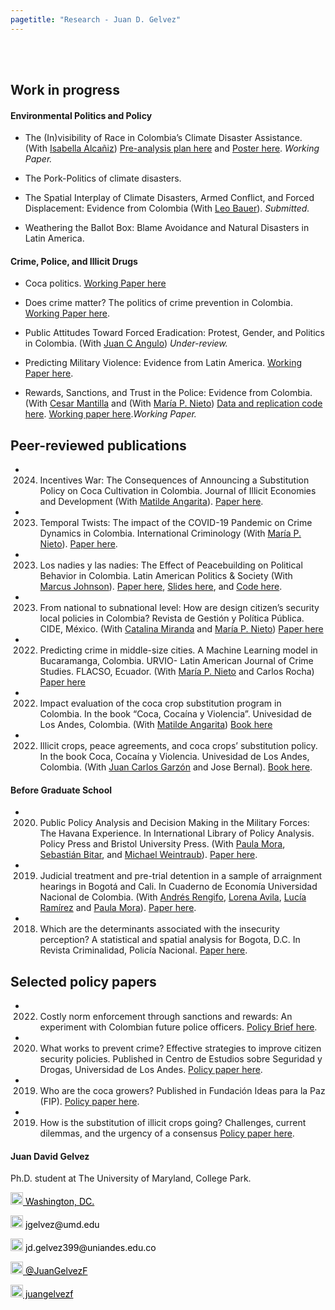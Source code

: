 ```yaml
---
pagetitle: "Research - Juan D. Gelvez"
---
```


<br>  </br> <!--- Agrega lineas en blanco --->

<!------------- Panel de la izquierda ------------->
<div class="col-sm-9">


<!--- Work in progress --->

## Work in progress

#### Environmental Politics and Policy

* The (In)visibility of Race in Colombia’s Climate Disaster Assistance. (With [Isabella Alcañiz](http://gvptsites.umd.edu/alcaniz/)) [Pre-analysis plan here](https://osf.io/5jqxb) and [Poster here](https://www.dropbox.com/s/jeqziqslw5vk8dk/Poster%20-%20climate%20disasters%20and%20race.pptx.pdf?dl=0). *Working Paper.*

* The Pork-Politics of climate disasters.

* The Spatial Interplay of Climate Disasters, Armed Conflict, and Forced Displacement: Evidence from Colombia	 (With [Leo Bauer](https://leo-bauer.com/)). *Submitted.* 

* Weathering the Ballot Box: Blame Avoidance and Natural Disasters in Latin America. 


#### Crime, Police, and Illicit Drugs



* Coca politics. [Working Paper here](https://osf.io/preprints/osf/yn9rz)


* Does crime matter? The politics of crime prevention in Colombia. [Working Paper here](https://ilcss.umd.edu/static/9364d55cefc8010b30187796c6c46048/does-crime-matter.pdf).


* Public Attitudes Toward Forced Eradication: Protest, Gender, and Politics in Colombia. (With [Juan C Angulo](https://sites.google.com/view/juancangulo)) *Under-review.* 


* Predicting Military Violence: Evidence from Latin America. [Working Paper here](https://papers.ssrn.com/sol3/papers.cfm?abstract_id=4852498). 


* Rewards, Sanctions, and Trust in the Police: Evidence from Colombia. (With [Cesar Mantilla](https://sites.google.com/site/cesarmantila/) and (With [María P. Nieto](https://co.linkedin.com/in/maria-paula-nieto-rodriguez-7911a6230)) [Data and replication code here](https://osf.io/v78zb/). [Working paper here](https://osf.io/aebxy/).*Working Paper.*



## Peer-reviewed publications

<p>  </p> <!--- Agrega una linea en blanco --->

<!--- Documentos  --->

* 2024. Incentives War: The Consequences of Announcing a Substitution Policy on Coca Cultivation in Colombia. Journal of Illicit Economies and Development (With [Matilde Angarita](https://scholar.google.com/citations?user=rzL2kPcAAAAJ&hl=en)). [Paper here](https://jied.lse.ac.uk/articles/10.31389/jied.202). 

* 2023. Temporal Twists: The impact of the COVID-19 Pandemic on Crime Dynamics in Colombia. International Criminology (With [María P. Nieto](https://co.linkedin.com/in/maria-paula-nieto-rodriguez-7911a6230)). [Paper here](https://link.springer.com/article/10.1007/s43576-023-00109-x). 

* 2023. Los nadies y las nadies: The Effect of Peacebuilding on Political Behavior in Colombia. Latin American Politics & Society (With [Marcus Johnson](https://sites.google.com/umd.edu/marcusjohnsonphd/home?authuser=0)). [Paper here](https://www.cambridge.org/core/journals/latin-american-politics-and-society/article/los-nadies-y-las-nadies-the-effect-of-peacebuilding-on-political-behavior-in-colombia/055EF9BF86DFA9C71BF96B437E1557D0?utm_source=hootsuite&utm_medium=twitter&utm_campaign=LAP_Nov23), [Slides here](https://www.dropbox.com/s/5hoheqoxqejo9xm/Slides___Los_Nadies_y_las_Nadies.pdf?dl=0), and [Code here](https://github.com/juangelvezf/The-Nobodies). 

* 2023. From national to subnational level:  How are design citizen's security local policies in Colombia? Revista de Gestión y Política Pública. CIDE, México. (With [Catalina Miranda](https://www.linkedin.com/in/catalinamiranda/) and [María P. Nieto](https://co.linkedin.com/in/maria-paula-nieto-rodriguez-7911a6230)) [Paper here](http://www.gestionypoliticapublica.cide.edu/?p=1208)


* 2022. Predicting crime in middle-size cities. A Machine Learning model in Bucaramanga, Colombia. URVIO- Latin American Journal of Crime Studies. FLACSO, Ecuador. (With [María P. Nieto](https://co.linkedin.com/in/maria-paula-nieto-rodriguez-7911a6230) and Carlos Rocha) [Paper here](https://revistas.flacsoandes.edu.ec/urvio/article/view/5395/4193)


* 2022. Impact evaluation of the coca crop substitution program in Colombia. In the book "Coca, Cocaína y Violencia". Univesidad de Los Andes, Colombia. (With [Matilde Angarita](https://scholar.google.com/citations?user=rzL2kPcAAAAJ&hl=es)) [Book here](https://ediciones.uniandes.edu.co/library/publication/coca-cocaina-y-violencia)


* 2022. Illicit crops, peace agreements, and coca crops’ substitution policy. In the book Coca, Cocaína y Violencia. Univesidad de Los Andes, Colombia. (With [Juan Carlos Garzón](https://globalinitiative.net/profile/juan-carlos-garzon-vergara/) and Jose Bernal). [Book here](https://ediciones.uniandes.edu.co/library/publication/coca-cocaina-y-violencia).

#### Before Graduate School


* 2020. Public Policy Analysis and Decision Making in the Military Forces: The Havana Experience. In International Library of Policy Analysis. Policy Press and Bristol University Press. (With [Paula Mora](https://www.promisehumanrights.blog/team/paula-mora), [Sebastián Bitar](https://academia.uniandes.edu.co/AcademyCv/s-bitar), and [Michael Weintraub](http://www.miweintraub.com/)). [Paper here](https://policy.bristoluniversitypress.co.uk/policy-analysis-in-colombia).

* 2019. Judicial treatment and pre-trial detention in a sample of arraignment hearings in Bogotá and Cali. In Cuaderno de Economía Universidad Nacional de Colombia. (With [Andrés Rengifo](https://rscj.newark.rutgers.edu/people/faculty/rengifo-andres/), [Lorena Avila](https://rscj.newark.rutgers.edu/people/students/lorena-avila-jaimes/), [Lucía Ramírez](https://www.dejusticia.org/responsible/lucia-ramirez-bolivar/) and [Paula Mora](https://www.promisehumanrights.blog/team/paula-mora)). [Paper here](http://www.scielo.org.co/scielo.php?script=sci_abstract&pid=S0121-47722019000200581).

* 2018. Which are the determinants associated with the insecurity perception? A statistical and spatial analysis for Bogota, D.C. In Revista Criminalidad, Policía Nacional. [Paper here](http://www.scielo.org.co/scielo.php?script=sci_abstract&pid=S1794-31082019000100069&lng=en&nrm=iso).




<!--- Policy papers --->

## Selected policy papers

* 2022. Costly norm enforcement through sanctions and rewards: An experiment with Colombian future police officers. [Policy Brief here ](https://www.dropbox.com/scl/fi/uq83kxcc8q6fcxbhqkw9t/Policy-Brief.-Altruismo-confianza-y-expectativas-entre-la-policia-y-la-ciudadania.pdf?rlkey=7m66px84r886kshrdqd3a8nxy&dl=0).

* 2020. What works to prevent crime? Effective strategies to improve citizen security policies. Published in Centro de Estudios sobre Seguridad y Drogas, Universidad de Los Andes. [Policy paper here](https://cesed.uniandes.edu.co/como-prevenir-el-delito-estrategias-efectivas-de-convivencia-y-seguridad-ciudadana/).

* 2019. Who are the coca growers? Published in Fundación Ideas para la Paz (FIP). [Policy paper here](https://ideaspaz.org/publicaciones/investigaciones-analisis/2018-08/quienes-son-las-familias-que-viven-en-las-zonas-con-cultivos-de-coca).

* 2019. How is the substitution of illicit crops going? Challenges, current dilemmas, and the urgency of a consensus [Policy paper here](https://storage.ideaspaz.org/documents/FIP_sustitucion_VOL06.pdf).

</div>
<!------------- Panel de la izquierda ------------->


<!------------- Panel de la derecha ------------->
<div class="col-sm-3">

#### Juan David Gelvez

Ph.D. student at The University of Maryland, College Park.

<!-- Location -->
<a href="https://www.google.com/maps/place/Washington+D.+C.,+Distrito+de+Columbia/@38.8938672,-77.0846157,12z/data=!3m1!4b1!4m5!3m4!1s0x89b7c6de5af6e45b:0xc2524522d4885d2a!8m2!3d38.9071923!4d-77.0368707" style="color:black;"> <img alt="Qries" src="./images/location.png" width="20" height="20">  Washington, DC.</a>

<!-- Correo -->
<p style="color:black"><img alt="Qries" src="./images/correo.png" width="20" height="20"> jgelvez@umd.edu </img></p>

<!-- Correo -->
<p style="color:black"><img alt="Qries" src="./images/correo.png" width="20" height="20"> jd.gelvez399@uniandes.edu.co </img></p>

<!-- Twitter -->
 <a href="https://twitter.com/JuanGelvezF" style="color:black;"> <img alt="Qries" src="./images/twitter.jpg" width="20" height="20">  @JuanGelvezF</a> 


<!-- GitHub -->
<a href="https://github.com/juangelvezf" style="color:black;"> <img alt="Qries" src="./images/github.png" width="20" height="20">  juangelvezf</a>

</div>
<!------------- Panel de la derecha ------------->



<br>  </br> <!--- Agrega lineas en blanco --->